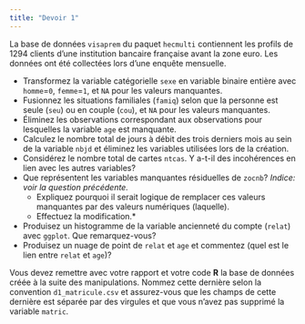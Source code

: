 ```yaml
---
title: "Devoir 1"
---
```


La base de données `visaprem` du paquet `hecmulti` contiennent les profils de 1294 clients d'une institution bancaire française avant la zone euro. Les données ont été collectées lors d'une enquête mensuelle.

- Transformez la variable catégorielle `sexe` en variable binaire entière avec `homme`=`0`, `femme`=`1`, et `NA` pour les valeurs manquantes. 
- Fusionnez les situations familiales (`famiq`) selon que la personne est seule (`seu`) ou en couple (`cou`), et `NA` pour les valeurs manquantes. 
- Éliminez les observations correspondant aux observations pour lesquelles la variable `age` est manquante.
- Calculez le nombre total de jours à débit des trois derniers mois au sein de la variable `nbjd` et éliminez les variables utilisées lors de la création.
- Considérez le nombre total de cartes `ntcas`. Y a-t-il des incohérences en lien avec les autres variables?
- Que représentent les variables manquantes résiduelles de `zocnb`? *Indice: voir la question précédente.*
   - Expliquez pourquoi il serait logique de remplacer ces valeurs manquantes par des valeurs numériques (laquelle).
   - Effectuez la modification.*
- Produisez un histogramme de la variable ancienneté du compte (`relat`) avec `ggplot`. Que remarquez-vous? 
- Produisez un nuage de point de `relat` et `age` et commentez (quel est le lien entre `relat` et `age`)?


Vous devez remettre avec votre rapport et votre code **R** la base de données créée à la suite des manipulations. Nommez cette dernière selon la convention `d1_matricule.csv` et assurez-vous que les champs de cette dernière est séparée par des virgules et que vous n'avez pas supprimé la variable `matric`.
